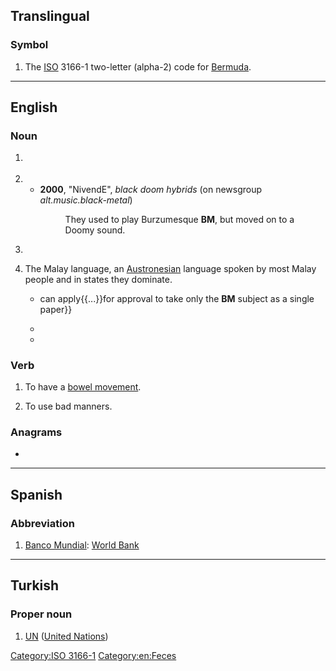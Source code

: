 {{also|bm|.bm|bm.}}
==Translingual==

===Symbol===
{{head|mul|symbol}}

# The [[ISO]] 3166-1 two-letter (alpha-2) code for [[Bermuda]].

[[Category:ISO 3166-1]]

----

==English==

===Noun===
{{en-noun|?}}

# {{lb|en|euphemism}} {{initialism of|bowel movement|lang=en}}
# {{initialism of|black metal|lang=en}}
#* '''2000''', "NivendE", ''black doom hybrids'' (on newsgroup ''alt.music.black-metal'')
#*: They used to play Burzumesque '''BM''', but moved on to a Doomy sound.
# {{initialism of|bad manners|lang=en}}
# {{lb|en|uncountable|Malaysia}} The Malay language, an [[Austronesian]] language spoken by most Malay people and in states they dominate.
#* {{quote-journal|year=2017|work=[[w:The Star (Malaysia)|The Star]]|title=‘Medical grads with O Level need only take SPM BM’|url=https://www.thestar.com.my/news/nation/2017/07/03/medical-grads-with-o-level-need-only-take-spm-bm/#ihH38USyk7Qfk0eH.99
|passage=Individual candidates{{...}}can apply{{...}}for approval to take only the '''BM''' subject as a single paper}}
#* {{quote-journal|year=2018|author=Natasha Joibi|work=[[w:The Star (Malaysia)|The Star]]|title=Kadir Jasin: Language proficiency important, Malay children's command of BM weak|url=https://www.thestar.com.my/news/nation/2018/12/03/kadir-jasin-language-proficiency-important-malay-childrens-command-of-bm-weak/#8aePhhYXvqJlA9Mw.99|passage=Kadir explained that language proficiency, be it in '''BM''' or English, was important.}}
#* {{quote-journal|year=2018|author=Ibrahim Isa|title=Education Ministry proposes weekly BM and English days|work=The New Straits Times|passage=“Thursday will be made the day to use '''BM'''{{nb...}}.”}}

===Verb===
{{en-verb}}

# {{lb|en|euphemism}} To have a [[bowel movement]].
# {{lb|en|computer games}} To use bad manners.

===Anagrams===
* {{anagrams|en|a=bm|M.B.|MB|Mb}}

[[Category:en:Feces]]

----

==Spanish==

===Abbreviation===
{{rfc-header|Abbreviation}}
{{head|es|abbreviation}}

# [[Banco Mundial]]: [[World Bank]]

----

==Turkish==

===Proper noun===
{{head|tr|proper noun}}

# {{initialism of|Birleşmiş Milletler|lang=tr}} [[UN]] ([[United Nations]])